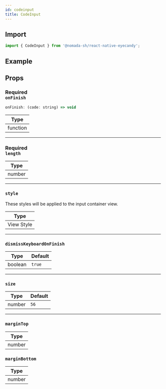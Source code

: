 ```yaml
---
id: codeinput
title: CodeInput
---
```


## Import

```jsx
import { CodeInput } from '@nomada-sh/react-native-eyecandy';
```

## Example

## Props

### <div class="label required basic">Required</div>**`onFinish`**

```javascript
onFinish: (code: string) => void
```

| Type     |
| -------- |
| function |

---

### <div class="label required basic">Required</div>**`length`**

| Type   |
| ------ |
| number |

---

### `style`

These styles will be applied to the input container view.

| Type       |
| ---------- |
| View Style |

---

### `dismissKeyboardOnFinish`

| Type    | Default |
| ------- | ------- |
| boolean | `true`  |

---

### `size`

| Type   | Default |
| ------ | ------- |
| number | `56`    |

---

### `marginTop`

| Type   |
| ------ |
| number |

### `marginBottom`

| Type   |
| ------ |
| number |
